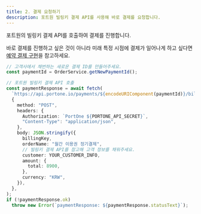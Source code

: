 ```yaml
---
title: 2. 결제 요청하기
description: 포트원 빌링키 결제 API를 사용해 바로 결제를 요청합니다.
---
```


포트원의 빌링키 결제 API를 호출하여 결제를 진행합니다.

바로 결제를 진행하고 싶은 것이 아니라 미래 특정 시점에 결제가 일어나게 하고 싶다면 [예약 결제 구현](3)을 참고하세요.

```ts title="server-side"
// 고객사에서 채번하는 새로운 결제 ID를 만들어주세요.
const paymentId = OrderService.getNewPaymentId();

// 포트원 빌링키 결제 API 호출
const paymentResponse = await fetch(
  `https://api.portone.io/payments/${encodeURIComponent(paymentId)}/billing-key`,
  {
    method: "POST",
    headers: {
      Authorization: `PortOne ${PORTONE_API_SECRET}`,
      "Content-Type": "application/json",
    },
    body: JSON.stringify({
      billingKey,
      orderName: "월간 이용권 정기결제",
      // 빌링키 결제 API를 참고해 고객 정보를 채워주세요.
      customer: YOUR_CUSTOMER_INFO,
      amount: {
        total: 8900,
      },
      currency: "KRW",
    }),
  },
);
if (!paymentResponse.ok)
  throw new Error(`paymentResponse: ${paymentResponse.statusText}`);
```

